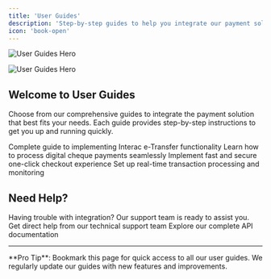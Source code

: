 ```yaml
---
title: 'User Guides'
description: 'Step-by-step guides to help you integrate our payment solutions'
icon: 'book-open'
---
```


<img
  className="block dark:hidden"
  src="/images/header.png"
  alt="User Guides Hero"
/>

<img
  className="hidden dark:block" 
  src="/images/header.png"
  alt="User Guides Hero"
/>

## Welcome to User Guides

Choose from our comprehensive guides to integrate the payment solution that best fits your needs. Each guide provides step-by-step instructions to get you up and running quickly.

<CardGroup cols={2}>
  <Card
    title="E-transfer User Guide"
    icon="money-bill-transfer"
    href="/user-guides/etransfer"
  >
    Complete guide to implementing Interac e-Transfer functionality
  </Card>
  <Card
    title="Digital Cheque User Guide"
    icon="file-invoice-dollar"
    href="/user-guides/digital-cheque"
  >
    Learn how to process digital cheque payments seamlessly
  </Card>
  <Card
    title="One Click Checkout User Guide"
    icon="credit-card"
    href="https://payspace.gitbook.io/payspace-docs/user-guides/one-click-checkout-guide"
  >
    Implement fast and secure one-click checkout experience
  </Card>
  <Card
    title="Realtime Transaction User Guide"
    icon="clock"
    href="https://payspace.gitbook.io/payspace-docs/user-guides/realtime-transaction-guide"
  >
    Set up real-time transaction processing and monitoring
  </Card>
</CardGroup>

## Need Help?

<Note>
  Having trouble with integration? Our support team is ready to assist you.
</Note>

<CardGroup cols={2}>
  <Card
    title="Contact Support"
    icon="headset"
    href="mailto:technical@payper.ca"
  >
    Get direct help from our technical support team
  </Card>
  <Card
    title="API Reference"
    icon="code"
    href="/api-reference/introduction"
  >
    Explore our complete API documentation
  </Card>
</CardGroup>

---

<Tip>
  **Pro Tip**: Bookmark this page for quick access to all our user guides. We regularly update our guides with new features and improvements.
</Tip> 
